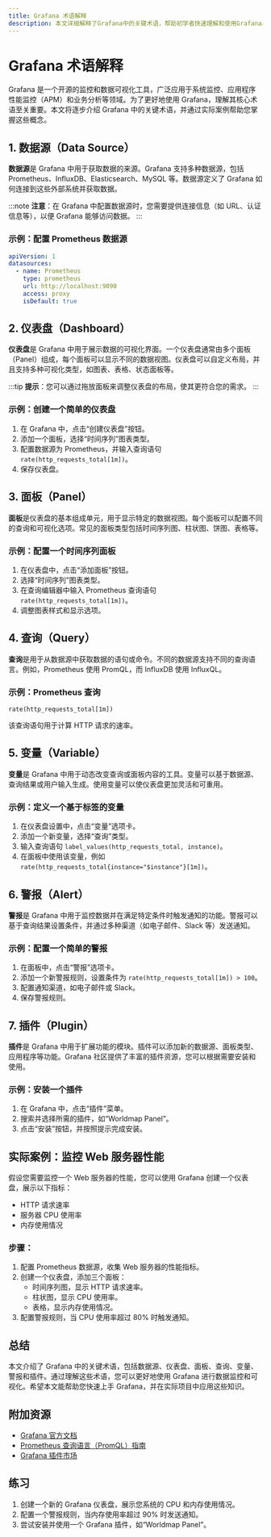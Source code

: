 ```yaml
---
title: Grafana 术语解释
description: 本文详细解释了Grafana中的关键术语，帮助初学者快速理解和使用Grafana。
---
```


# Grafana 术语解释

Grafana 是一个开源的监控和数据可视化工具，广泛应用于系统监控、应用程序性能监控（APM）和业务分析等领域。为了更好地使用 Grafana，理解其核心术语至关重要。本文将逐步介绍 Grafana 中的关键术语，并通过实际案例帮助您掌握这些概念。

## 1. 数据源（Data Source）

**数据源**是 Grafana 中用于获取数据的来源。Grafana 支持多种数据源，包括 Prometheus、InfluxDB、Elasticsearch、MySQL 等。数据源定义了 Grafana 如何连接到这些外部系统并获取数据。

:::note
**注意**：在 Grafana 中配置数据源时，您需要提供连接信息（如 URL、认证信息等），以便 Grafana 能够访问数据。
:::

### 示例：配置 Prometheus 数据源

```yaml
apiVersion: 1
datasources:
  - name: Prometheus
    type: prometheus
    url: http://localhost:9090
    access: proxy
    isDefault: true
```

## 2. 仪表盘（Dashboard）

**仪表盘**是 Grafana 中用于展示数据的可视化界面。一个仪表盘通常由多个面板（Panel）组成，每个面板可以显示不同的数据视图。仪表盘可以自定义布局，并且支持多种可视化类型，如图表、表格、状态面板等。

:::tip
**提示**：您可以通过拖放面板来调整仪表盘的布局，使其更符合您的需求。
:::

### 示例：创建一个简单的仪表盘

1. 在 Grafana 中，点击“创建仪表盘”按钮。
2. 添加一个面板，选择“时间序列”图表类型。
3. 配置数据源为 Prometheus，并输入查询语句 `rate(http_requests_total[1m])`。
4. 保存仪表盘。

## 3. 面板（Panel）

**面板**是仪表盘的基本组成单元，用于显示特定的数据视图。每个面板可以配置不同的查询和可视化选项。常见的面板类型包括时间序列图、柱状图、饼图、表格等。

### 示例：配置一个时间序列面板

1. 在仪表盘中，点击“添加面板”按钮。
2. 选择“时间序列”图表类型。
3. 在查询编辑器中输入 Prometheus 查询语句 `rate(http_requests_total[1m])`。
4. 调整图表样式和显示选项。

## 4. 查询（Query）

**查询**是用于从数据源中获取数据的语句或命令。不同的数据源支持不同的查询语言。例如，Prometheus 使用 PromQL，而 InfluxDB 使用 InfluxQL。

### 示例：Prometheus 查询

```promql
rate(http_requests_total[1m])
```

该查询语句用于计算 HTTP 请求的速率。

## 5. 变量（Variable）

**变量**是 Grafana 中用于动态改变查询或面板内容的工具。变量可以基于数据源、查询结果或用户输入生成。使用变量可以使仪表盘更加灵活和可重用。

### 示例：定义一个基于标签的变量

1. 在仪表盘设置中，点击“变量”选项卡。
2. 添加一个新变量，选择“查询”类型。
3. 输入查询语句 `label_values(http_requests_total, instance)`。
4. 在面板中使用该变量，例如 `rate(http_requests_total{instance="$instance"}[1m])`。

## 6. 警报（Alert）

**警报**是 Grafana 中用于监控数据并在满足特定条件时触发通知的功能。警报可以基于查询结果设置条件，并通过多种渠道（如电子邮件、Slack 等）发送通知。

### 示例：配置一个简单的警报

1. 在面板中，点击“警报”选项卡。
2. 添加一个新警报规则，设置条件为 `rate(http_requests_total[1m]) > 100`。
3. 配置通知渠道，如电子邮件或 Slack。
4. 保存警报规则。

## 7. 插件（Plugin）

**插件**是 Grafana 中用于扩展功能的模块。插件可以添加新的数据源、面板类型、应用程序等功能。Grafana 社区提供了丰富的插件资源，您可以根据需要安装和使用。

### 示例：安装一个插件

1. 在 Grafana 中，点击“插件”菜单。
2. 搜索并选择所需的插件，如“Worldmap Panel”。
3. 点击“安装”按钮，并按照提示完成安装。

## 实际案例：监控 Web 服务器性能

假设您需要监控一个 Web 服务器的性能，您可以使用 Grafana 创建一个仪表盘，展示以下指标：

- HTTP 请求速率
- 服务器 CPU 使用率
- 内存使用情况

### 步骤：

1. 配置 Prometheus 数据源，收集 Web 服务器的性能指标。
2. 创建一个仪表盘，添加三个面板：
   - 时间序列图，显示 HTTP 请求速率。
   - 柱状图，显示 CPU 使用率。
   - 表格，显示内存使用情况。
3. 配置警报规则，当 CPU 使用率超过 80% 时触发通知。

## 总结

本文介绍了 Grafana 中的关键术语，包括数据源、仪表盘、面板、查询、变量、警报和插件。通过理解这些术语，您可以更好地使用 Grafana 进行数据监控和可视化。希望本文能帮助您快速上手 Grafana，并在实际项目中应用这些知识。

## 附加资源

- [Grafana 官方文档](https://grafana.com/docs/)
- [Prometheus 查询语言（PromQL）指南](https://prometheus.io/docs/prometheus/latest/querying/basics/)
- [Grafana 插件市场](https://grafana.com/grafana/plugins/)

## 练习

1. 创建一个新的 Grafana 仪表盘，展示您系统的 CPU 和内存使用情况。
2. 配置一个警报规则，当内存使用率超过 90% 时发送通知。
3. 尝试安装并使用一个 Grafana 插件，如“Worldmap Panel”。
